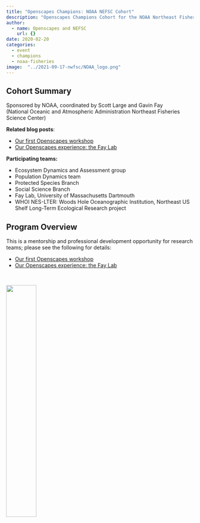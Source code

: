 ```yaml
---
title: "Openscapes Champions: NOAA NEFSC Cohort"
description: "Openscapes Champions Cohort for the NOAA Northeast Fisheries Science Center (NEFSC)"
author:
  - name: Openscapes and NEFSC
    url: {}
date: 2020-02-20
categories:
  - event 
  - champions
  - noaa-fisheries
image:  "../2021-09-17-nwfsc/NOAA_logo.png"
---
```


## Cohort Summary 

Sponsored by NOAA, coordinated by Scott Large and Gavin Fay  
(National Oceanic and Atmospheric Administration Northeast Fisheries Science Center)

**Related blog posts**: 

- [Our first Openscapes workshop](https://www.openscapes.org/blog/2020/03/06/workshop-noaa-nefsc/)
- [Our Openscapes experience: the Fay Lab](https://www.openscapes.org/blog/2020/03/31/faylab-our-openscapes-experience/)


**Participating teams:** 

- Ecosystem Dynamics and Assessment group 
- Population Dynamics team
- Protected Species Branch
- Social Science Branch
- Fay Lab, University of Massachusetts Dartmouth
- WHOI NES-LTER: Woods Hole Oceanographic Institution, Northeast US Shelf Long-Term Ecological Research project


## Program Overview

This is a mentorship and professional development opportunity for research teams; please see the following for details:

- [Our first Openscapes workshop](https://www.openscapes.org/blog/2020/03/06/workshop-noaa-nefsc/)
- [Our Openscapes experience: the Fay Lab](https://www.openscapes.org/blog/2020/03/31/faylab-our-openscapes-experience/)

<br>

![](../2021-09-17-nwfsc/NOAA_logo.png){width="40%" fig-align="center"}
